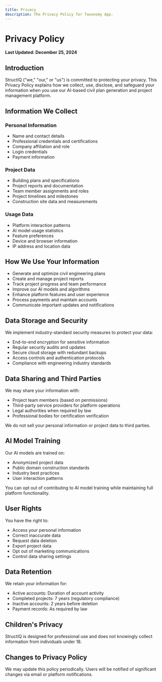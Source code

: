 ```yaml
---
title: Privacy
description: The Privacy Policy for Taxonomy App.
---
```


# Privacy Policy

**Last Updated: December 25, 2024**

## Introduction

StructIQ ("we," "our," or "us") is committed to protecting your privacy. This Privacy Policy explains how we collect, use, disclose, and safeguard your information when you use our AI-based civil plan generation and project management platform.

## Information We Collect

### Personal Information
- Name and contact details
- Professional credentials and certifications
- Company affiliation and role
- Login credentials
- Payment information

### Project Data
- Building plans and specifications
- Project reports and documentation
- Team member assignments and roles
- Project timelines and milestones
- Construction site data and measurements

### Usage Data
- Platform interaction patterns
- AI model usage statistics
- Feature preferences
- Device and browser information
- IP address and location data

## How We Use Your Information

- Generate and optimize civil engineering plans
- Create and manage project reports
- Track project progress and team performance
- Improve our AI models and algorithms
- Enhance platform features and user experience
- Process payments and maintain accounts
- Communicate important updates and notifications

## Data Storage and Security

We implement industry-standard security measures to protect your data:
- End-to-end encryption for sensitive information
- Regular security audits and updates
- Secure cloud storage with redundant backups
- Access controls and authentication protocols
- Compliance with engineering industry standards

## Data Sharing and Third Parties

We may share your information with:
- Project team members (based on permissions)
- Third-party service providers for platform operations
- Legal authorities when required by law
- Professional bodies for certification verification

We do not sell your personal information or project data to third parties.

## AI Model Training

Our AI models are trained on:
- Anonymized project data
- Public domain construction standards
- Industry best practices
- User interaction patterns

You can opt out of contributing to AI model training while maintaining full platform functionality.

## User Rights

You have the right to:
- Access your personal information
- Correct inaccurate data
- Request data deletion
- Export project data
- Opt out of marketing communications
- Control data sharing settings

## Data Retention

We retain your information for:
- Active accounts: Duration of account activity
- Completed projects: 7 years (regulatory compliance)
- Inactive accounts: 2 years before deletion
- Payment records: As required by law

## Children's Privacy

StructIQ is designed for professional use and does not knowingly collect information from individuals under 18.

## Changes to Privacy Policy

We may update this policy periodically. Users will be notified of significant changes via email or platform notifications.
